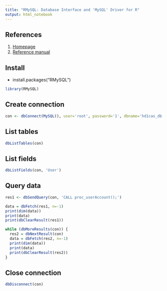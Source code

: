 ```yaml
---
title: "RMySQL: Database Interface and 'MySQL' Driver for R"
output: html_notebook
---
```



## References
1. [Homepage](https://cran.r-project.org/web/packages/RMySQL/)
1. [Reference manual](https://cran.r-project.org/web/packages/RMySQL/RMySQL.pdf)

## Install
* install.packages("RMySQL")

```r
library(RMySQL)
```


## Create connection

```r
con <- dbConnect(MySQL(), user='root', password='1', dbname='hd1cas_db', host='127.0.0.1')
```


## List tables
```r
dbListTables(con)
```


## List fields
```r
dbListFields(con, 'User')
```


## Query data
```r
res1 <- dbSendQuery(con, 'CALL proc_userAccount();')

data = dbFetch(res1, n=-1)
print(dim(data))
print(data)
print(dbClearResult(res1))

while (dbMoreResults(con)) {
  res2 = dbNextResult(con)
  data = dbFetch(res2, n=-1)
  print(dim(data))
  print(data)
  print(dbClearResult(res2))
}
```


## Close connection
```r
dbDisconnect(con)
```

